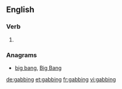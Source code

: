 ==English==

===Verb===
{{head|en}}

# {{present participle of|gab}}

===Anagrams===
* [[big bang#English|big bang]], [[Big Bang#English|Big Bang]]

[[de:gabbing]]
[[et:gabbing]]
[[fr:gabbing]]
[[vi:gabbing]]